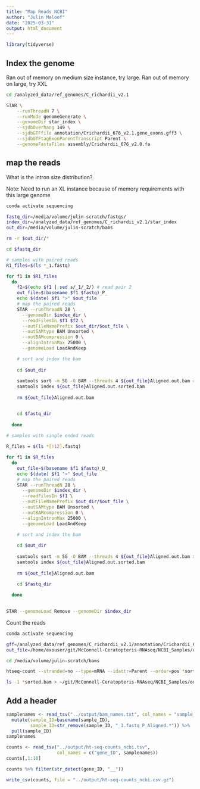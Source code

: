 ```yaml
---
title: "Map Reads NCBI"
author: "Julin Maloof"
date: "2025-03-31"
output: html_document
---
```


```r
library(tidyverse)
```


## Index the genome

Ran out of memory on medium size instance, try large.  Ran out of memory on large, try XXL
```bash
cd /analyzed_data/ref_genomes/C_richardii_v2.1

STAR \
    --runThreadN 7 \
    --runMode genomeGenerate \
    --genomeDir star_index \
    --sjdbOverhang 149 \
    --sjdbGTFfile annotation/Crichardii_676_v2.1.gene_exons.gff3 \
    --sjdbGTFtagExonParentTranscript Parent \
    --genomeFastaFiles assembly/Crichardii_676_v2.0.fa
```

## map the reads

What is the intron size distribution?

Note: Need to run an XL instance because of memory requirements with this large genome


```bash
conda activate sequencing

fastq_dir=/media/volume/julin-scratch/fastqs/
index_dir=/analyzed_data/ref_genomes/C_richardii_v2.1/star_index
out_dir=/media/volume/julin-scratch/bams

rm -r $out_dir/*

cd $fastq_dir

# samples with paired reads
R1_files=$(ls *_1.fastq)

for f1 in $R1_files
  do
    f2=$(echo $f1 | sed s/_1/_2/) # read pair 2
    out_file=$(basename $f1 $fastq)_P_
    echo $(date) $f1 ">" $out_file 
    # map the paired reads
    STAR --runThreadN 28 \
      --genomeDir $index_dir \
      --readFilesIn $f1 $f2 \
      --outFileNamePrefix $out_dir/$out_file \
      --outSAMtype BAM Unsorted \
      --outBAMcompression 0 \
      --alignIntronMax 25000 \
      --genomeLoad LoadAndKeep

    # sort and index the bam
    
    cd $out_dir
    
    samtools sort -m 5G -O BAM --threads 4 ${out_file}Aligned.out.bam > ${out_file}Aligned.out.sorted.bam
    samtools index ${out_file}Aligned.out.sorted.bam
    
    rm ${out_file}Aligned.out.bam


    cd $fastq_dir
    
  done
  
# samples with single ended reads

R_files = $(ls *[!12].fastq)

for f1 in $R_files
  do
    out_file=$(basename $f1 $fastq)_U_
    echo $(date) $f1 ">" $out_file 
    # map the paired reads
    STAR --runThreadN 28 \
      --genomeDir $index_dir \
      --readFilesIn $f1 \
      --outFileNamePrefix $out_dir/$out_file \
      --outSAMtype BAM Unsorted \
      --outBAMcompression 0 \
      --alignIntronMax 25000 \
      --genomeLoad LoadAndKeep

    # sort and index the bam
    
    cd $out_dir
    
    samtools sort -m 5G -O BAM --threads 4 ${out_file}Aligned.out.bam > ${out_file}Aligned.out.sorted.bam
    samtools index ${out_file}Aligned.out.sorted.bam
    
    rm ${out_file}Aligned.out.bam

    cd $fastq_dir
    
  done

  
STAR --genomeLoad Remove --genomeDir $index_dir
```





Count the reads

```bash
conda activate sequencing

gff=/analyzed_data/ref_genomes/C_richardii_v2.1/annotation/Crichardii_676_v2.1.gene.gff3
out_file=/home/exouser/git/McConnell-Ceratopteris-RNAseq/NCBI_Samples/output/ht-seq-counts_ncbi.tsv

cd /media/volume/julin-scratch/bams

htseq-count --stranded=no --type=mRNA --idattr=Parent --order=pos *sorted.bam $gff -n 30 > $out_file

ls -1 *sorted.bam > ~/git/McConnell-Ceratopteris-RNAseq/NCBI_Samples/output/bam_names.txt
```

## Add a header
```r
samplenames <- read_tsv("../output/bam_names.txt", col_names = "sample_ID") %>%
  mutate(sample_ID=basename(sample_ID),
         sample_ID=str_remove(sample_ID, "_1.fastq_P_Aligned.*")) %>%
  pull(sample_ID)
samplenames
```

```r
counts <- read_tsv("../output/ht-seq-counts_ncbi.tsv",
                   col_names = c("gene_ID", samplenames))
counts[,1:10]
```

```r
counts %>% filter(str_detect(gene_ID, "__"))
```

```r
write_csv(counts, file = "../output/ht-seq-counts_ncbi.csv.gz")
```



